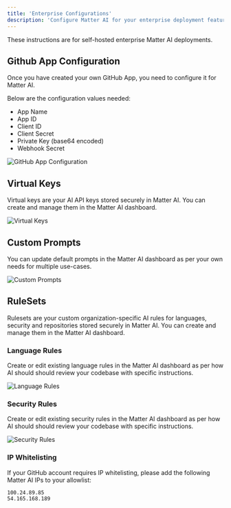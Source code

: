 ```yaml
---
title: 'Enterprise Configurations'
description: 'Configure Matter AI for your enterprise deployment features as per your organization'
---
```


<Note>
These instructions are for self-hosted enterprise Matter AI deployments.
</Note>

## Github App Configuration

Once you have created your own GitHub App, you need to configure it for Matter AI.

Below are the configuration values needed:

- App Name
- App ID
- Client ID
- Client Secret
- Private Key (base64 encoded)
- Webhook Secret

<Frame>
<img src="/images/enterprise/github-app-config.png" alt="GitHub App Configuration" />
</Frame>

## Virtual Keys

Virtual keys are your AI API keys stored securely in Matter AI. You can create and manage them in the Matter AI dashboard.

<Frame>
<img src="/images/enterprise/virtual-keys.png" alt="Virtual Keys" />
</Frame>

## Custom Prompts

You can update default prompts in the Matter AI dashboard as per your own needs for multiple use-cases.

<Frame>
<img src="/images/enterprise/custom-prompts.png" alt="Custom Prompts" />
</Frame>

## RuleSets
Rulesets are your custom organization-specific AI rules for languages, security and repositories stored securely in Matter AI. You can create and manage them in the Matter AI dashboard.

### Language Rules
Create or edit existing language rules in the Matter AI dashboard as per how AI should should review your codebase with specific instructions.

<Frame>
<img src="/images/enterprise/language-rules.png" alt="Language Rules" />
</Frame>

### Security Rules
Create or edit existing security rules in the Matter AI dashboard as per how AI should should review your codebase with specific instructions.

<Frame>
<img src="/images/enterprise/security-rules.png" alt="Security Rules" />
</Frame>

### IP Whitelisting
If your GitHub account requires IP whitelisting, please add the following Matter AI IPs to your allowlist:

```
100.24.89.85
54.165.168.189
```


